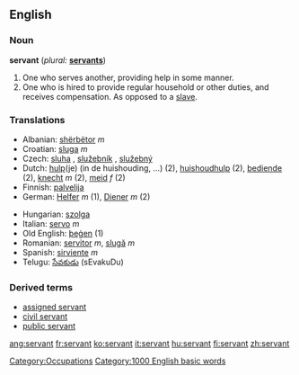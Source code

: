 ==English==

{{rank|prove|engaged|America|993|servant|doctor|Michael|fee}}

===Noun===
'''servant'''  (''plural:'' '''[[servants]]''')
# One who serves another, providing help in some manner.
# One who is hired to provide regular household or other duties, and receives compensation.  As opposed to a [[slave]].
[[Category:Occupations]]

===Translations===
{{top}}
*Albanian: [[shërbëtor]] ''m''
*Croatian: [[sluga]] ''m''
*Czech: [[sluha]] {{m}}, [[služebník]] {{m}}, [[služebný]] {{m}}
*Dutch: [[hulp]](je) (in de huishouding, ...) (2), [[huishoudhulp]] (2), [[bediende]] (2), [[knecht]] ''m'' (2), [[meid]] ''f'' (2)
*Finnish: [[palvelija]]
*German: [[Helfer]] ''m'' (1), [[Diener]] ''m'' (2)
{{mid}}
*Hungarian: [[szolga]]
*Italian: [[servo]] ''m''
*Old English: [[þegen|þeġen]] (1)
*Romanian: [[servitor]] ''m'', [[slugă]] ''m''
*Spanish: [[sirviente]] ''m''
*Telugu: [[సేవకుడు]] (sEvakuDu)
{{bottom}}

=== Derived terms ===
*[[assigned servant]]
*[[civil servant]]
*[[public servant]]

[[Category:1000 English basic words]]

[[ang:servant]]
[[fr:servant]]
[[ko:servant]]
[[it:servant]]
[[hu:servant]]
[[fi:servant]]
[[zh:servant]]